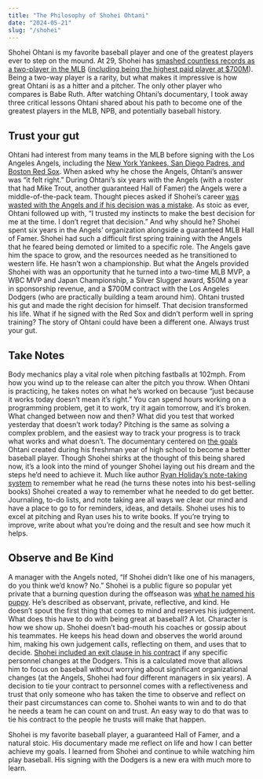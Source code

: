 ```yaml
---
title: "The Philosophy of Shohei Ohtani"
date: "2024-05-21"
slug: "/shohei"
---
```

Shohei Ohtani is my favorite baseball player and one of the greatest players ever to step on the mound. At 29, Shohei has [smashed countless records as a two-player in the MLB](https://www.sbnation.com/mlb/2023/11/28/23966306/shohei-ohtani-free-agency-power-players-records-accomplishments) ([including being the highest paid player at $700M](https://www.si.com/fannation/mlb/fastball/news/breaking-down-shohei-ohtani-record-breaking-contract-with-the-los-angeles-dodgers)). Being a two-way player is a rarity, but what makes it impressive is how great Ohtani is as a hitter and a pitcher. The only other player who compares is Babe Ruth. After watching Ohtani’s documentary, I took away three critical lessons Ohtani shared about his path to become one of the greatest players in the MLB, NPB, and potentially baseball history.

## Trust your gut
Ohtani had interest from many teams in the MLB before signing with the Los Angeles Angels, including the [New York Yankees, San Diego Padres, and Boston Red Sox](https://www.nytimes.com/2017/12/04/sports/baseball/shohei-ohtani-decision.html). When asked why he chose the Angels, Ohtani’s answer was “it felt right.” During Ohtani’s six years with the Angels (with a roster that had Mike Trout, another guaranteed Hall of Famer) the Angels were a middle-of-the-pack team. Thought pieces asked if Shohei’s career [was wasted with the Angels and if his decision was a mistake](https://ftw.usatoday.com/2023/03/mike-trout-shohei-ohtani-angels-embarrassed-wbc). As stoic as ever, Ohtani followed up with, “I trusted my instincts to make the best decision for me at the time. I don’t regret that decision.” And why should he? Shohei spent six years in the Angels’ organization alongside a guaranteed MLB Hall of Famer. Shohei had such a difficult first spring training with the Angels that he feared being demoted or limited to a specific role. The Angels gave him the space to grow, and the resources needed as he transitioned to western life. He hasn’t won a championship. But what the Angels provided Shohei with was an opportunity that he turned into a two-time MLB MVP, a WBC MVP and Japan Championship, a Silver Slugger award, $50M a year in sponsorship revenue, and a $700M contract with the Los Angeles Dodgers (who are practically building a team around him). Ohtani trusted his gut and made the right decision for himself. That decision transformed his life. What if he signed with the Red Sox and didn’t perform well in spring training? The story of Ohtani could have been a different one. Always trust your gut.

## Take Notes
Body mechanics play a vital role when pitching fastballs at 102mph. From how you wind up to the release can alter the pitch you throw. When Ohtani is practicing, he takes notes on what he’s worked on because “just because it works today doesn’t mean it’s right.” You can spend hours working on a programming problem, get it to work, try it again tomorrow, and it’s broken. What changed between now and then? What did you test that worked yesterday that doesn’t work today? Pitching is the same as solving a complex problem, and the easiest way to track your progress is to track what works and what doesn’t. The documentary centered on [the goals](https://static01.nyt.com/images/2018/04/28/sports/28ohtani-jump2/merlin_137357367_47a178fd-5ea5-4df5-8685-4c62b2840d9b-articleLarge.jpg?quality=75&auto=webp&disable=upscale) Ohtani created during his freshman year of high school to become a better baseball player. Though Shohei shirks at the thought of this being shared now, it’s a look into the mind of younger Shohei laying out his dream and the steps he’d need to achieve it. Much like author [Ryan Holiday’s note-taking system](https://ryanholiday.net/the-notecard-system-the-key-for-remembering-organizing-and-using-everything-you-read/) to remember what he read (he turns these notes into his best-selling books) Shohei created a way to remember what he needed to do get better. Journaling, to-do lists, and note taking are all ways we clear our mind and have a place to go to for reminders, ideas, and details. Shohei uses his to excel at pitching and Ryan uses his to write books. If you’re trying to improve, write about what you’re doing and the result and see how much it helps.

## Observe and Be Kind
A manager with the Angels noted, “If Shohei didn’t like one of his managers, do you think we’d know? No.” Shohei is a public figure so popular yet private that a burning question during the offseason was [what he named his puppy](https://www.mlb.com/news/shohei-ohtani-dog-name#:~:text=Ohtani%27s%20dog%27s%20name%20...%20revealed,-December%2014th%2C%202023&text=We%20had%20our%20fun%2C%20but,flicking%20someone%27s%20forehead%20in%20Japanese). He’s described as observant, private, reflective, and kind. He doesn’t spout the first thing that comes to mind and reserves his judgement. What does this have to do with being great at baseball? A lot. Character is how we show up. Shohei doesn’t bad-mouth his coaches or gossip about his teammates. He keeps his head down and observes the world around him, making his own judgement calls, reflecting on them, and uses that to decide. [Shohei included an exit clause in his contract](https://theathletic.com/live-blogs/ohtani-press-conference-dodgers/DEfwwfhP5IKX/5foYdpY79peE/#) if any specific personnel changes at the Dodgers. This is a calculated move that allows him to focus on baseball without worrying about significant organizational changes (at the Angels, Shohei had four different managers in six years). A decision to tie your contract to personnel comes with a reflectiveness and trust that only someone who has taken the time to observe and reflect on their past circumstances can come to. Shohei wants to win and to do that he needs a team he can count on and trust. An easy way to do that was to tie his contract to the people he trusts will make that happen.

Shohei is my favorite baseball player, a guaranteed Hall of Famer, and a natural stoic. His documentary made me reflect on life and how I can better achieve my goals. I learned from Shohei and continue to while watching him play baseball. His signing with the Dodgers is a new era with much more to learn.